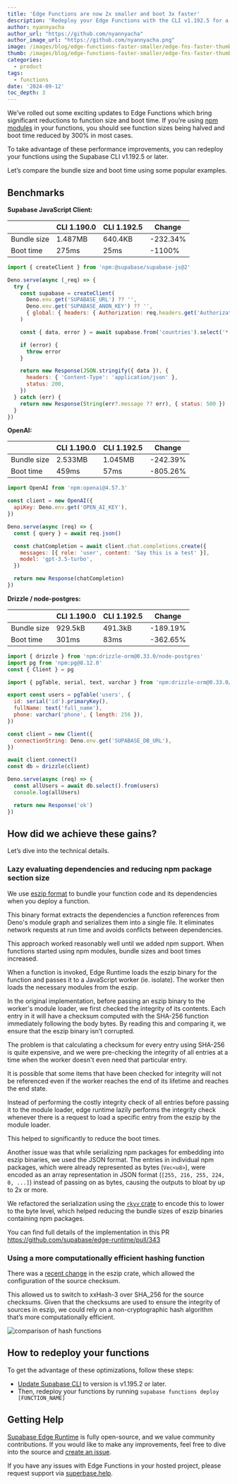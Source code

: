 ```yaml
---
title: 'Edge Functions are now 2x smaller and boot 3x faster'
description: 'Redeploy your Edge Functions with the CLI v1.192.5 for a peformance boost'
author: nyannyacha
author_url: "https://github.com/nyannyacha"
author_image_url: "https://github.com/nyannyacha.png"
image: /images/blog/edge-functions-faster-smaller/edge-fns-faster-thumb.png
thumb: /images/blog/edge-functions-faster-smaller/edge-fns-faster-thumb.png
categories:
  - product
tags:
  - functions
date: '2024-09-12'
toc_depth: 3
---
```


We’ve rolled out some exciting updates to Edge Functions which bring significant reductions to function size and boot time. If you’re using [npm modules](https://supabase.com/blog/edge-functions-node-npm) in your functions, you should see function sizes being halved and boot time reduced by 300% in most cases.

To take advantage of these performance improvements, you can redeploy your functions using the Supabase CLI v1.192.5 or later.

Let’s compare the bundle size and boot time using some popular examples.

## Benchmarks

**Supabase JavaScript Client:**

|             | **CLI 1.190.0** | **CLI 1.192.5** | **Change** |
| ----------- | --------------- | --------------- | ---------- |
| Bundle size | 1.487MB         | 640.4KB         | -232.34%   |
| Boot time   | 275ms           | 25ms            | -1100%     |

```jsx
import { createClient } from 'npm:@supabase/supabase-js@2'

Deno.serve(async (_req) => {
  try {
    const supabase = createClient(
      Deno.env.get('SUPABASE_URL') ?? '',
      Deno.env.get('SUPABASE_ANON_KEY') ?? '',
      { global: { headers: { Authorization: req.headers.get('Authorization')! } } }
    )

    const { data, error } = await supabase.from('countries').select('*')

    if (error) {
      throw error
    }

    return new Response(JSON.stringify({ data }), {
      headers: { 'Content-Type': 'application/json' },
      status: 200,
    })
  } catch (err) {
    return new Response(String(err?.message ?? err), { status: 500 })
  }
})
```

**OpenAI:**

|             | **CLI 1.190.0** | **CLI 1.192.5** | **Change** |
| ----------- | --------------- | --------------- | ---------- |
| Bundle size | 2.533MB         | 1.045MB         | -242.39%   |
| Boot time   | 459ms           | 57ms            | -805.26%   |

```jsx
import OpenAI from 'npm:openai@4.57.3'

const client = new OpenAI({
  apiKey: Deno.env.get('OPEN_AI_KEY'),
})

Deno.serve(async (req) => {
  const { query } = await req.json()

  const chatCompletion = await client.chat.completions.create({
    messages: [{ role: 'user', content: 'Say this is a test' }],
    model: 'gpt-3.5-turbo',
  })

  return new Response(chatCompletion)
})
```

**Drizzle / node-postgres:**

|             | **CLI 1.190.0** | **CLI 1.192.5** | Change   |
| ----------- | --------------- | --------------- | -------- |
| Bundle size | 929.5kB         | 491.3kB         | -189.19% |
| Boot time   | 301ms           | 83ms            | -362.65% |

```jsx
import { drizzle } from 'npm:drizzle-orm@0.33.0/node-postgres'
import pg from 'npm:pg@8.12.0'
const { Client } = pg

import { pgTable, serial, text, varchar } from 'npm:drizzle-orm@0.33.0/pg-core'

export const users = pgTable('users', {
  id: serial('id').primaryKey(),
  fullName: text('full_name'),
  phone: varchar('phone', { length: 256 }),
})

const client = new Client({
  connectionString: Deno.env.get('SUPABASE_DB_URL'),
})

await client.connect()
const db = drizzle(client)

Deno.serve(async (req) => {
  const allUsers = await db.select().from(users)
  console.log(allUsers)

  return new Response('ok')
})
```

## How did we achieve these gains?

Let’s dive into the technical details.

### Lazy evaluating dependencies and reducing npm package section size

We use [eszip format](https://github.com/denoland/eszip) to bundle your function code and its dependencies when you deploy a function.

This binary format extracts the dependencies a function references from Deno's module graph and serializes them into a single file. It eliminates network requests at run time and avoids conflicts between dependencies.

This approach worked reasonably well until we added npm support. When functions started using npm modules, bundle sizes and boot times increased.

When a function is invoked, Edge Runtime loads the eszip binary for the function and passes it to a JavaScript worker (ie. isolate). The worker then loads the necessary modules from the eszip.

In the original implementation, before passing an eszip binary to the worker's module loader, we first checked the integrity of its contents. Each entry in it will have a checksum computed with the SHA-256 function immediately following the body bytes. By reading this and comparing it, we ensure that the eszip binary isn’t corrupted.

The problem is that calculating a checksum for every entry using SHA-256 is quite expensive, and we were pre-checking the integrity of all entries at a time when the worker doesn't even need that particular entry.

It is possible that some items that have been checked for integrity will not be referenced even if the worker reaches the end of its lifetime and reaches the end state.

Instead of performing the costly integrity check of all entries before passing it to the module loader, edge runtime lazily performs the integrity check whenever there is a request to load a specific entry from the eszip by the module loader.

This helped to significantly to reduce the boot times.

Another issue was that while serializing npm packages for embedding into eszip binaries, we used the JSON format. The entries in individual npm packages, which were already represented as bytes (`Vec<u8>`), were encoded as an array representation in JSON format (`[255, 216, 255, 224, 0, ...]`) instead of passing on as bytes, causing the outputs to bloat by up to 2x or more.

We refactored the serialization using the [`rkyv` crate](https://github.com/rkyv/rkyv) to encode this to lower to the byte level, which helped reducing the bundle sizes of eszip binaries containing npm packages.

You can find full details of the implementation in this PR https://github.com/supabase/edge-runtime/pull/343

### Using a more computationally efficient hashing function

There was a [recent change](https://github.com/denoland/eszip/pull/181) in the eszip crate, which allowed the configuration of the source checksum.

This allowed us to switch to xxHash-3 over SHA_256 for the source checksums. Given that the checksums are used to ensure the integrity of sources in eszip, we could rely on a non-cryptographic hash algorithm that’s more computationally efficient.

![comparison of hash functions](/images/blog/edge-functions-faster-smaller/hash-functions.png)

## How to redeploy your functions

To get the advantage of these optimizations, follow these steps:

- [Update Supabase CLI](https://supabase.com/docs/guides/cli/getting-started#updating-the-supabase-cli) to version is v1.195.2 or later.
- Then, redeploy your functions by running `supabase functions deploy [FUNCTION_NAME]`

## Getting Help

[Supabase Edge Runtime](https://github.com/supabase/edge-runtime) is fully open-source, and we value community contributions. If you would like to make any improvements, feel free to dive into the source and [create an issue](https://github.com/supabase/edge-runtime/issues).

If you have any issues with Edge Functions in your hosted project, please request support via [superbase.help](http://supabase.help).
